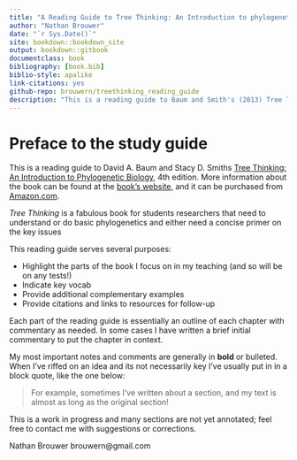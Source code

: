 ```yaml
--- 
title: "A Reading Guide to Tree Thinking: An Introduction to phylogenetic Biology"
author: "Nathan Brouwer"
date: "`r Sys.Date()`"
site: bookdown::bookdown_site
output: bookdown::gitbook
documentclass: book
bibliography: [book.bib]
biblio-style: apalike
link-citations: yes
github-repo: brouwern/treethinking_reading_guide
description: "This is a reading guide to Baum and Smith's (2013) Tree Thinking: An introduction to phylogenetic biology"
---
```


# Preface to the study guide {-}

This is a reading guide to David A. Baum and Stacy D. Smiths [Tree Thinking: An Introduction to Phylogenetic Biology](https://www.macmillanlearning.com/college/us/product/Tree-Thinking-An-Introduction-to-Phylogenetic-Biology/p/1936221160), 4th edition.  More information about the book can be found at the [book's website](https://www.macmillanlearning.com/college/us/product/Tree-Thinking-An-Introduction-to-Phylogenetic-Biology/p/1936221160), and it can be purchased from [Amazon.com](https://www.amazon.com/Tree-Thinking-Introduction-Phylogenetic-Biology/dp/1936221160).  

*Tree Thinking* is a fabulous book for students researchers that need to understand or do basic phylogenetics  and either need a concise primer on the key issues 

This reading guide serves several purposes:

* Highlight the parts of the book I focus on in my teaching (and so will be on any tests!)
* Indicate key vocab
* Provide additional complementary examples
* Provide citations and links to resources for follow-up

Each part of the reading guide is essentially an outline of each chapter with commentary as needed. In some cases I have written a brief initial commentary to put the chapter in context.  

My most important notes and comments are generally in **bold** or bulleted.  When I've riffed on an idea and its not necessarily key I've usually put in in a block quote, like the one below:

> For example, sometimes I've written about a section, and my text is almost as long as the original section!

This is a work in progress and many sections are not yet annotated; feel free to contact me with suggestions or corrections.

Nathan Brouwer
brouwern@gmail.com


